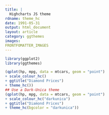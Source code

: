 ```yaml
---
title: |
  Highcharts JS theme
rdname: theme_hc
date: 1991-05-31
output: html_document
layout: article
category: ggthemes
images:
FRONTFOMATTER_IMAGES
---
```


```r
library(ggplot2)
library(ggthemes)
```

```r
(qplot(hp, mpg, data = mtcars, geom = "point")
+ scale_colour_hc()
+ ggtitle("Diamond Prices")
+ theme_hc())
## Use a Dark-Unica theme
(qplot(hp, mpg, data = mtcars, geom = "point")
+ scale_colour_hc("darkunica")
+ ggtitle("Diamond Prices")
+ theme_hc(bgcolor = "darkunica"))



```